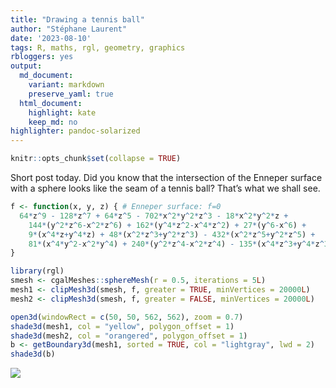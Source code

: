```yaml
---
title: "Drawing a tennis ball"
author: "Stéphane Laurent"
date: '2023-08-10'
tags: R, maths, rgl, geometry, graphics
rbloggers: yes
output:
  md_document:
    variant: markdown
    preserve_yaml: true
  html_document:
    highlight: kate
    keep_md: no
highlighter: pandoc-solarized
---
```


```r
knitr::opts_chunk$set(collapse = TRUE)
```

Short post today. Did you know that the intersection of the Enneper surface
with a sphere looks like the seam of a tennis ball? That's what we shall see.

```r
f <- function(x, y, z) { # Enneper surface: f=0
  64*z^9 - 128*z^7 + 64*z^5 - 702*x^2*y^2*z^3 - 18*x^2*y^2*z + 
    144*(y^2*z^6-x^2*z^6) + 162*(y^4*z^2-x^4*z^2) + 27*(y^6-x^6) +
    9*(x^4*z+y^4*z) + 48*(x^2*z^3+y^2*z^3) - 432*(x^2*z^5+y^2*z^5) +
    81*(x^4*y^2-x^2*y^4) + 240*(y^2*z^4-x^2*z^4) - 135*(x^4*z^3+y^4*z^3)
}
```

```r
library(rgl)
smesh <- cgalMeshes::sphereMesh(r = 0.5, iterations = 5L)
mesh1 <- clipMesh3d(smesh, f, greater = TRUE, minVertices = 20000L)
mesh2 <- clipMesh3d(smesh, f, greater = FALSE, minVertices = 20000L)
```

```r
open3d(windowRect = c(50, 50, 562, 562), zoom = 0.7)
shade3d(mesh1, col = "yellow", polygon_offset = 1)
shade3d(mesh2, col = "orangered", polygon_offset = 1)
b <- getBoundary3d(mesh1, sorted = TRUE, col = "lightgray", lwd = 2)
shade3d(b)
```

![](./figures/TennisBall.gif)